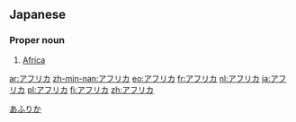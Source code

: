 ==Japanese==

===Proper noun===
{{ja-pos|ka|proper|hira=あふりか|rom=afurika|hidx=あふりか}}

# [[Africa]]

[[Category:ja:Continents|あふりか]]

[[ar:アフリカ]]
[[zh-min-nan:アフリカ]]
[[eo:アフリカ]]
[[fr:アフリカ]]
[[nl:アフリカ]]
[[ja:アフリカ]]
[[pl:アフリカ]]
[[fi:アフリカ]]
[[zh:アフリカ]]